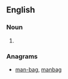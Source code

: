 ==English==

===Noun===
{{en-noun|sg=[[bag]] [[man]]|bag men}}

# {{alternative spelling of|bagman}}

===Anagrams===
* [[man-bag#English|man-bag]], [[manbag#English|manbag]]